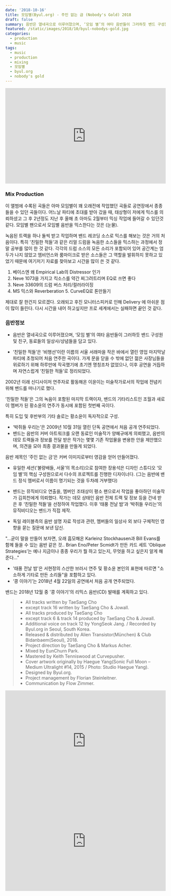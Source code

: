 ```yaml
---
date: '2018-10-16'
title: 모임별(Byul.org) - 주인 없는 금 (Nobody's Gold) 2018
draft: false
summary: 음반은 열네곡으로 이루어졌으며, ‘모임 별’의 여타 음반들이 그러하듯 밴드 구성원 및 친구, 동료들의 일상사/상념들을 담고 있다.
featured: /static/images/2018/10/byul-nobodys-gold.jpg
categories:
  - production
  - music
tags:
  - music
  - production
  - mixing
  - 모임별
  - byul.org
  - nobody's gold
---
```


<div className="container flex justify-center">
  <iframe
    width="100%"
    height="300"
    scrolling="no"
    frameBorder="no"
    allow="autoplay"
    src="https://w.soundcloud.com/player/?url=https%3A//api.soundcloud.com/tracks/503147067&color=%23a094ac&auto_play=false&hide_related=false&show_comments=true&show_user=true&show_reposts=false&show_teaser=true&visual=true"
  ></iframe>
</div>

### Mix Production

이 앨범에 수록된 곡들은 아마 모임별이 꽤 오래전에 작업했던 곡들로 공연장에서 종종 들을 수 있던 곡들이다. 어느날 파티에 초대를 받아 갔을 때, 태상형이 저에게 믹스를 의뢰하셨고 그 후 2년정도 지난 후 올해 초 아마도 2월부터 믹싱 작업에 들어갈 수 있던것 같다. 모임별 팬으로서 모임별 음반을 믹스한다는 것은 (눈물).

녹음된 트랙을 하나 둘씩 받고 작업하며 밴드 레코딩 소스로 믹스를 해보는 것은 거의 처음이다. 특히 '친밀한 적들'과 같은 리얼 드럼을 녹음한 소스들을 믹스하는 과정에서 정말 공부를 많이 한 것 같다. 각각의 드럼 소스의 모든 소리가 포함되어 있어 공간계는 엄두가 나지 않았고 엠비언스와 룸마이크로 받은 소스들은 그 역할을 발휘하지 못하고 있었기 때문에 여기저기 자료를 찾아보고 시간을 많이 쓴 것 같다.

1. 베이스엔 왜 Empirical Lab의 Distressor 인가
2. Neve 1073을 가지고 킥소스를 약간 찌그려트리며 EQ로 쓰면 좋다
3. Neve 33609의 드럼 버스 처리/컬러라이징
4. MS 믹스와 Reverberation 5. CurveEQ로 톤만들기

제대로 잘 한건지 모르겠다. 오래되고 후진 모니터스피커로 인해 Delivery 에 아쉬운 점이 많이 들린다. 다시 시간을 내어 하고싶지만 프로 세계에서는 실패하면 끝인 것 같다.

### 음반정보

- 음반은 열네곡으로 이루어졌으며, ‘모임 별’의 여타 음반들이 그러하듯 밴드 구성원 및 친구, 동료들의 일상사/상념들을 담고 있다.

- ‘친밀한 적들’은 ‘비행선’이란 이름의 서울 서래마을 작은 바에서 열린 영업 마지막날 파티에 초청되어 처음 연주한 곡이다.
  가게 문을 닫을 수 밖에 없던 젊은 사장님들을 위로하기 위해 하루만에 작곡했기에 초기엔 명칭조차 없었으나, 이후 공연을 거듭하며 자연스럽게 ‘친밀한 적들’로 정리되었다.

2002년 이래 신디사이저 연주자로 활동해온 이윤이는 미술작가로서의 작업에 전념키 위해 밴드를 떠나기로 했다.

‘친밀한 적들’은 그의 녹음이 포함된 마지막 트랙이자, 밴드의 기타리스트인 조월과 새로이 멤버가 된 황소윤의 연주가 동시에 포함된 첫번째 곡이다.

특히 도입 및 후반부의 기타 솔로는 황소윤이 독자적으로 구성.

- ‘박쥐들 우리는’은 2009년 10월 31일 열린 단독 공연에서 처음 공개 연주되었다.
- 밴드는 음반의 커버 아트워크를 오랜 동료인 미술작가 양혜규에게 의뢰했고, 음반의 데모 트랙들과 정보를 전달 받은 작가는 몇몇 기존 작업물을 변용한 안을 제안했으며, 의견을 모아 최종 결과물을 만들게 되었다.

음반 제목인 ‘주인 없는 금’은 커버 이미지로부터 영감을 얻어 만들어졌다.

- 유일한 세션(’불량배들, 서울’의 목소리)으로 참여한 장용석은 디자인 스튜디오 ‘모임 별’의 핵심 구성원으로서 다수의 프로젝트를 진행한 디자이너다.
  (그는 음반에 밴드 정식 멤버로서 이름이 명기되는 것을 두차례 거부했다)

- 밴드는 뮤직비디오 연출을, 멤버인 조태상이 평소 팬으로서 작업을 좋아하던 미술작가 김희천에게 의뢰했다.
  작가는 데모 상태인 음반 전체 트랙 및 정보 등을 건네 받은 후 ‘친밀한 적들’을 선정하여 작업했다.
  이후 ‘태풍 전날 밤’과 ‘박쥐들 우리는’의 뮤직비디오는 밴드가 직접 제작.

- 독일 레이블측의 음반 설명 자료 작성과 관련, 멤버들의 일상사 외 보다 구체적인 영향을 묻는 질문에 보낸 답신.

"...굳이 말을 만들어 보자면,
오래 흠모해온 Karleinz Stockhausen과 Bill Evans를 함께 들을 수 있는 음반 같은 것..
Brian Eno/Peter Scmidt가 만든 카드 세트 ‘Oblique Strategies’는 예나 지금이나 종종 우리가 뭘 하고 있는지, 무엇을 하고 싶은지 알게 해준다..."

- '태풍 전날 밤'은 서현정의 스산한 브러시 연주 및 황소윤 본인의 표현에 따르면 "소소하게 기타로 만든 소리들"을 포함하고 있다.
- ‘콩 이야기’는 2018년 4월 22일의 공연에서 처음 공개 연주되었다.

밴드는 2018년 12월 중 '콩 이야기'의 리믹스 음반(CD) 발매를 계획하고 있다.

> - All tracks written by TaeSang Cho
> - except track 16 written by TaeSang Cho & Jowall.
> - All tracks produced by TaeSang Cho
> - except track 6 & track 14 produced by TaeSang Cho & Jowall.
> - Additional voice on track 12 by YongSeok Jang. / Recorded by Byul.org in Seoul, South Korea.
> - Released & distributed by Alien Transistor(München) & Club Bidanbaem(Seoul), 2018.
> - Project direction by TaeSang Cho & Markus Acher.
> - Mixed by EunChurn Park.
> - Mastered by Keith Tenniswood at Curvepusher.
> - Cover artwork originally by Haegue Yang(Sonic Full Moon – Medium Ultralight #14, 2015 / Photo: Studio Haegue Yang).
> - Designed by Byul.org.
> - Project management by Florian Steinleitner.
> - Communication by Flow Zimmer.

<div className="aspect-ratio container flex justify-center">
  <iframe
    width="100%"
    height="315"
    src="https://www.youtube.com/embed/OxEChJuL2tY"
    frameBorder="0"
    allow="autoplay; encrypted-media"
    allowFullScreen
  ></iframe>
</div>

<div className="aspect-ratio container flex justify-center">
  <iframe
    width="100%"
    height="315"
    src="https://www.youtube.com/embed/LrOSO7vY50E"
    frameBorder="0"
    allow="autoplay; encrypted-media"
    allowFullScreen
  ></iframe>
</div>
